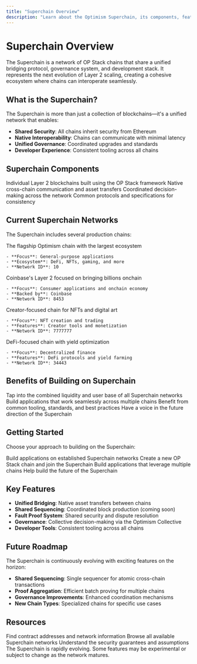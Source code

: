 ```yaml
---
title: "Superchain Overview"
description: "Learn about the Optimism Superchain, its components, features, and how to get started."
---
```


# Superchain Overview

The Superchain is a network of OP Stack chains that share a unified bridging protocol, governance system, and development stack. It represents the next evolution of Layer 2 scaling, creating a cohesive ecosystem where chains can interoperate seamlessly.

## What is the Superchain?

The Superchain is more than just a collection of blockchains—it's a unified network that enables:

- **Shared Security**: All chains inherit security from Ethereum
- **Native Interoperability**: Chains can communicate with minimal latency
- **Unified Governance**: Coordinated upgrades and standards
- **Developer Experience**: Consistent tooling across all chains

## Superchain Components

<CardGroup cols={2}>
  <Card title="OP Stack Chains" icon="link">
    Individual Layer 2 blockchains built using the OP Stack framework
  </Card>
  <Card title="Bridging Protocol" icon="bridge">
    Native cross-chain communication and asset transfers
  </Card>
  <Card title="Governance System" icon="users">
    Coordinated decision-making across the network
  </Card>
  <Card title="Shared Standards" icon="shield">
    Common protocols and specifications for consistency
  </Card>
</CardGroup>

## Current Superchain Networks

The Superchain includes several production chains:

<Tabs>
  <Tab title="OP Mainnet">
    The flagship Optimism chain with the largest ecosystem

    - **Focus**: General-purpose applications
    - **Ecosystem**: DeFi, NFTs, gaming, and more
    - **Network ID**: 10
  </Tab>
  <Tab title="Base">
    Coinbase's Layer 2 focused on bringing billions onchain

    - **Focus**: Consumer applications and onchain economy
    - **Backed by**: Coinbase
    - **Network ID**: 8453
  </Tab>
  <Tab title="Zora">
    Creator-focused chain for NFTs and digital art

    - **Focus**: NFT creation and trading
    - **Features**: Creator tools and monetization
    - **Network ID**: 7777777
  </Tab>
  <Tab title="Mode">
    DeFi-focused chain with yield optimization

    - **Focus**: Decentralized finance
    - **Features**: DeFi protocols and yield farming
    - **Network ID**: 34443
  </Tab>
</Tabs>

## Benefits of Building on Superchain

<Steps>
  <Step title="Network Effects">
    Tap into the combined liquidity and user base of all Superchain networks
  </Step>
  <Step title="Interoperability">
    Build applications that work seamlessly across multiple chains
  </Step>
  <Step title="Shared Infrastructure">
    Benefit from common tooling, standards, and best practices
  </Step>
  <Step title="Governance Participation">
    Have a voice in the future direction of the Superchain
  </Step>
</Steps>

## Getting Started

Choose your approach to building on the Superchain:

<CardGroup cols={2}>
  <Card title="Deploy on Existing Chain" icon="rocket" href="/app-developers/get-started">
    Build applications on established Superchain networks
  </Card>
  <Card title="Launch Your Own Chain" icon="plus" href="/operators/chain-operators">
    Create a new OP Stack chain and join the Superchain
  </Card>
  <Card title="Cross-Chain Development" icon="arrows-exchange" href="/interop/get-started">
    Build applications that leverage multiple chains
  </Card>
  <Card title="Contribute to Ecosystem" icon="heart" href="/stack/contribute">
    Help build the future of the Superchain
  </Card>
</CardGroup>

## Key Features

- **Unified Bridging**: Native asset transfers between chains
- **Shared Sequencing**: Coordinated block production (coming soon)
- **Fault Proof System**: Shared security and dispute resolution
- **Governance**: Collective decision-making via the Optimism Collective
- **Developer Tools**: Consistent tooling across all chains

## Future Roadmap

The Superchain is continuously evolving with exciting features on the horizon:

- **Shared Sequencing**: Single sequencer for atomic cross-chain transactions
- **Proof Aggregation**: Efficient batch proving for multiple chains
- **Governance Improvements**: Enhanced coordination mechanisms
- **New Chain Types**: Specialized chains for specific use cases

## Resources

<CardGroup cols={3}>
  <Card title="Chain Addresses" icon="map" href="/superchain/addresses">
    Find contract addresses and network information
  </Card>
  <Card title="Network List" icon="list" href="/superchain/network-list">
    Browse all available Superchain networks
  </Card>
  <Card title="Security Model" icon="shield" href="/superchain/security-model">
    Understand the security guarantees and assumptions
  </Card>
</CardGroup>

<Warning>
  The Superchain is rapidly evolving. Some features may be experimental or subject to change as the network matures.
</Warning>
